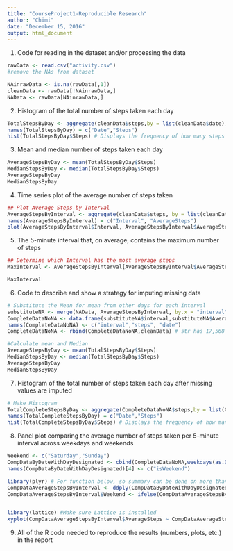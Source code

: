 ---
title: "CourseProject1-Reproducible Research"
author: "Chimi"
date: "December 15, 2016"
output: html_document
---


1. Code for reading in the dataset and/or processing the data
```{r}
rawData <- read.csv("activity.csv")
#remove the NAs from dataset

NAinrawData <- is.na(rawData[,1]) 
cleanData <- rawData[!NAinrawData,]
NAData <- rawData[NAinrawData,]
```

2. Histogram of the total number of steps taken each day
```{r}
TotalStepsByDay <- aggregate(cleanData$steps,by = list(cleanData$date), FUN = sum)
names(TotalStepsByDay) = c("Date","Steps")
hist(TotalStepsByDay$Steps) # Displays the frequency of how many steps were taken 
```

3. Mean and median number of steps taken each day
```{r}
AverageStepsByDay <- mean(TotalStepsByDay$Steps)
MedianStepsByDay <- median(TotalStepsByDay$Steps)
AverageStepsByDay
MedianStepsByDay
```


4. Time series plot of the average number of steps taken
```{r}
## Plot Average Steps by Interval
AverageStepsByInterval <- aggregate(cleanData$steps, by = list(cleanData$interval), FUN=mean)
names(AverageStepsByInterval) = c("Interval", "AverageSteps")
plot(AverageStepsByInterval$Interval, AverageStepsByInterval$AverageSteps, type = "l", xlab = "Interval", ylab = "AverageSteps")
```


5. The 5-minute interval that, on average, contains the maximum number of steps
```{r}
## Determine which Interval has the most average steps
MaxInterval <- AverageStepsByInterval[AverageStepsByInterval$AverageSteps == max(AverageStepsByInterval$AverageSteps),] 

MaxInterval
```

6. Code to describe and show a strategy for imputing missing data
```{r}
# Substitute the Mean for mean from other days for each interval
substituteNA <- merge(NAData, AverageStepsByInterval, by.x = "interval", by.y = "Interval")
CompleteDataNoNA <- data.frame(substituteNA$interval,substituteNA$AverageSteps, substituteNA$date)
names(CompleteDataNoNA) <- c("interval","steps", "date")
CompleteDataNoNA <- rbind(CompleteDataNoNA,cleanData) # str has 17,568 observations - same as initial data set

#Calculate mean and Median
AverageStepsByDay <- mean(TotalStepsByDay$Steps)
MedianStepsByDay <- median(TotalStepsByDay$Steps)
AverageStepsByDay
MedianStepsByDay
```
7. Histogram of the total number of steps taken each day after missing values are imputed
```{r}
# Make Histogram
TotalCompleteStepsByDay <- aggregate(CompleteDataNoNA$steps,by = list(CompleteDataNoNA$date), FUN = sum)
names(TotalCompleteStepsByDay) = c("Date","Steps")
hist(TotalCompleteStepsByDay$Steps) # Displays the frequency of how many steps were taken
```

8. Panel plot comparing the average number of steps taken per 5-minute interval across weekdays and weekends
```{r}
Weekend <- c("Saturday","Sunday")
CompDataByDateWithDayDesignated <- cbind(CompleteDataNoNA,weekdays(as.Date(CompleteDataNoNA$date)) %in% Weekend)
names(CompDataByDateWithDayDesignated)[4] <- c("isWeekend")

library(plyr) # For function below, so summary can be done on more than one columns
CompDataAverageStepsByInterval <- ddply(CompDataByDateWithDayDesignated,.(interval, isWeekend),summarise,AverageSteps = mean(steps))
CompDataAverageStepsByInterval$Weekend <- ifelse(CompDataAverageStepsByInterval$isWeekend,"Weekend","Weekday")


library(lattice) #Make sure Lattice is installed
xyplot(CompDataAverageStepsByInterval$AverageSteps ~ CompDataAverageStepsByInterval$interval | CompDataAverageStepsByInterval$Weekend, layout = c(1,2), type = 'l')

```


9. All of the R code needed to reproduce the results (numbers, plots, etc.) in the report



